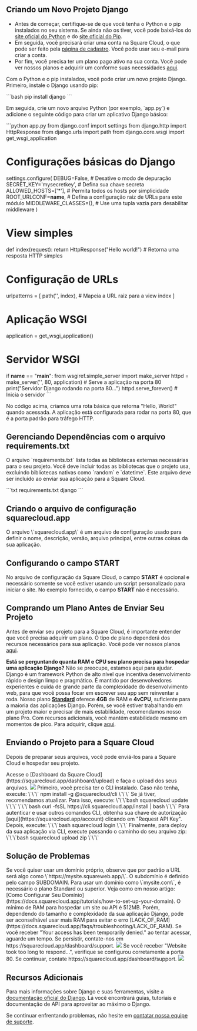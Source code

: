## Criando um Novo Projeto Django

- Antes de começar, certifique-se de que você tenha o Python e o pip instalados no seu sistema. Se ainda não os tiver, você pode baixá-los do [site oficial do Python](https://www.python.org/) e do [site oficial do Pip](https://pypi.org/).
- Em seguida, você precisará criar uma conta na Square Cloud, o que pode ser feito pela [página de cadastro](https://squarecloud.app/signup). Você pode usar seu e-mail para criar a conta.
- Por fim, você precisa ter um plano pago ativo na sua conta. Você pode ver nossos planos e adquirir um conforme suas necessidades [aqui](https://squarecloud.app/plans).

Com o Python e o pip instalados, você pode criar um novo projeto Django. Primeiro, instale o Django usando pip:

\`\`\`bash
pip install django
\`\`\`

Em seguida, crie um novo arquivo Python (por exemplo, \`app.py\`) e adicione o seguinte código para criar um aplicativo Django básico:

\`\`\`python app.py
from django.conf import settings
from django.http import HttpResponse
from django.urls import path
from django.core.wsgi import get_wsgi_application

# Configurações básicas do Django
settings.configure(
    DEBUG=False,  # Desative o modo de depuração
    SECRET_KEY='mysecretkey',  # Defina sua chave secreta
    ALLOWED_HOSTS=['*'],  # Permita todos os hosts por simplicidade
    ROOT_URLCONF=__name__,  # Defina a configuração raiz de URLs para este módulo
    MIDDLEWARE_CLASSES=(),  # Use uma tupla vazia para desabilitar middleware
)

# View simples
def index(request):
    return HttpResponse("Hello world!")  # Retorna uma resposta HTTP simples

# Configuração de URLs
urlpatterns = [
    path('', index),  # Mapeia a URL raiz para a view index
]

# Aplicação WSGI
application = get_wsgi_application()

# Servidor WSGI
if __name__ == "__main__":
    from wsgiref.simple_server import make_server
    httpd = make_server('', 80, application)  # Serve a aplicação na porta 80
    print("Servidor Django rodando na porta 80...")
    httpd.serve_forever()  # Inicia o servidor
\`\`\`

No código acima, criamos uma rota básica que retorna "Hello, World!" quando acessada. A aplicação está configurada para rodar na porta 80, que é a porta padrão para tráfego HTTP.

## Gerenciando Dependências com o arquivo requirements.txt

O arquivo \`requirements.txt\` lista todas as bibliotecas externas necessárias para o seu projeto. Você deve incluir todas as bibliotecas que o projeto usa, excluindo bibliotecas nativas como \`random\` e \`datetime\`. Este arquivo deve ser incluído ao enviar sua aplicação para a Square Cloud.

\`\`\`txt requirements.txt
django
\`\`\`

## Criando o arquivo de configuração squarecloud.app

<Card title="Saiba mais: como criar o arquivo de configuração para Square Cloud." icon="link" href="https://docs.squarecloud.app/getting-started/config-file">
O arquivo \`squarecloud.app\` é um arquivo de configuração usado para definir o nome, descrição, versão, arquivo principal, entre outras coisas da sua aplicação.
</Card>

## Configurando o campo START

No arquivo de configuração da Square Cloud, o campo **START** é opcional e necessário somente se você estiver usando um script personalizado para iniciar o site. No exemplo fornecido, o campo **START** não é necessário.

## Comprando um Plano Antes de Enviar Seu Projeto

Antes de enviar seu projeto para a Square Cloud, é importante entender que você precisa adquirir um plano. O tipo de plano dependerá dos recursos necessários para sua aplicação. Você pode ver nossos planos [aqui](https://squarecloud.app/plans).

<Note>**Está se perguntando quanta RAM e CPU seu plano precisa para hospedar uma aplicação Django?** Não se preocupe, estamos aqui para ajudar. Django é um framework Python de alto nível que incentiva desenvolvimento rápido e design limpo e pragmático. É mantido por desenvolvedores experientes e cuida de grande parte da complexidade do desenvolvimento web, para que você possa focar em escrever seu app sem reinventar a roda. Nosso plano **[Standard](https://squarecloud.app/pay/standard)** oferece **4GB** de RAM e **4vCPU**, suficiente para a maioria das aplicações Django. Porém, se você estiver trabalhando em um projeto maior e precisar de mais estabilidade, recomendamos nosso plano Pro. Com recursos adicionais, você mantém estabilidade mesmo em momentos de pico. Para adquirir, clique [aqui](https://squarecloud.app/pay/pro).</Note>

## Enviando o Projeto para a Square Cloud

Depois de preparar seus arquivos, você pode enviá-los para a Square Cloud e hospedar seu projeto.

<Tabs>
  <Tab title="Envio pelo Dashboard">
    Acesse o [Dashboard da Square Cloud](https://squarecloud.app/dashboard/upload) e faça o upload dos seus arquivos.
    <Frame>
      <img src="/images/uploading.gif" style={{ borderRadius: "0.2rem" }} />
    </Frame>
  </Tab>
  <Tab title="Envio via CLI">
    <Steps>
      <Step title="Primeiro Passo">
        Primeiro, você precisa ter o CLI instalado. Caso não tenha, execute:
        \`\`\`
        npm install -g @squarecloud/cli
        \`\`\`
        Se já tiver, recomendamos atualizar. Para isso, execute:
        <Tabs>
          <Tab title="Windows">
            \`\`\`bash
            squarecloud update
            \`\`\`
          </Tab>
          <Tab title="Linux, macOS e WSL">
            \`\`\`bash
            curl -fsSL https://cli.squarecloud.app/install | bash
            \`\`\`
          </Tab>
        </Tabs>
      </Step>
      <Step title="Segundo Passo">
        Para autenticar e usar outros comandos CLI, obtenha sua chave de autorização [aqui](https://squarecloud.app/account) clicando em "Request API Key". Depois, execute:
        \`\`\`bash
        squarecloud login
        \`\`\`
      </Step>
      <Step title="Terceiro Passo">
        Finalmente, para deploy da sua aplicação via CLI, execute passando o caminho do seu arquivo zip:
        \`\`\`bash
        squarecloud upload zip
        \`\`\`
      </Step>
    </Steps>
  </Tab>
</Tabs>

## Solução de Problemas

<AccordionGroup>
  <Accordion title="Domínio Personalizado" icon="globe" iconType="solid">
    Se você quiser usar um domínio próprio, observe que por padrão a URL será algo como \`https://mysite.squareweb.app/\`. O subdomínio é definido pelo campo SUBDOMAIN. Para usar um domínio como \`mysite.com\`, é necessário o plano Standard ou superior. Veja como em nosso artigo: [Como Configurar Seu Domínio](https://docs.squarecloud.app/tutorials/how-to-set-up-your-domain).
  </Accordion>

  <Accordion title="Requisitos Mínimos de RAM" icon="memory" iconType="solid">
    O mínimo de RAM para hospedar um site ou API é 512MB. Porém, dependendo do tamanho e complexidade da sua aplicação Django, pode ser aconselhável usar mais RAM para evitar o erro [LACK_OF_RAM](https://docs.squarecloud.app/faqs/troubleshooting/LACK_OF_RAM).
  </Accordion>

  <Accordion title="Acesso Temporariamente Negado" icon="ban" iconType="solid">
    Se você receber "Your access has been temporarily denied." ao tentar acessar, aguarde um tempo. Se persistir, contate-nos em https://squarecloud.app/dashboard/support.
    <Frame>
      <img src="/images/articles/troubleshooting/temporarily-denied-access.png" style={{ borderRadius: "0.2rem" }} />
    </Frame>
  </Accordion>

  <Accordion title="Site demorou para responder..." icon="clock" iconType="solid">
    Se você receber "Website took too long to respond...", verifique se configurou corretamente a porta 80. Se continuar, contate https://squarecloud.app/dashboard/support.
    <Frame>
      <img src="/images/articles/troubleshooting/website-took-too-long-to-respond.png" style={{ borderRadius: "0.2rem" }} />
    </Frame>
  </Accordion>
</AccordionGroup>

## Recursos Adicionais

Para mais informações sobre Django e suas ferramentas, visite a [documentação oficial do Django](https://docs.djangoproject.com/en/5.0/). Lá você encontrará guias, tutoriais e documentação de API para aproveitar ao máximo o Django.

Se continuar enfrentando problemas, não hesite em [contatar nossa equipe de suporte](/company/support).  
